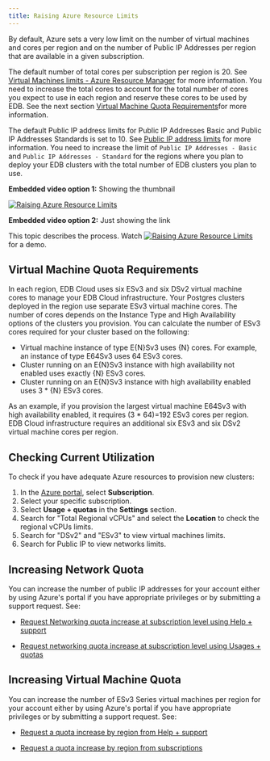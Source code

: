 ```yaml
---
title: Raising Azure Resource Limits
---
```


By default, Azure sets a very low limit on the number of virtual machines and cores per region and on the number of Public IP Addresses per region that are available in a given subscription.

The default number of total cores per subscription per region is 20. See [Virtual Machines limits - Azure Resource Manager](https://docs.microsoft.com/en-us/azure/azure-resource-manager/management/azure-subscription-service-limits#virtual-machines-limits---azure-resource-manager) for more information. You need to increase the total cores to account for the total number of cores you expect to use in each region and reserve these cores to be used by EDB. See the next section [Virtual Machine Quota Requirements](#virtual-machine-quota-requirements)for more information.

The default Public IP address limits for Public IP Addresses Basic and Public IP Addresses Standards is set to 10. See [Public IP address limits](https://docs.microsoft.com/en-us/azure/azure-resource-manager/management/azure-subscription-service-limits#publicip-address) for more information. You need to increase the limit of `Public IP Addresses - Basic` and `Public IP Addresses - Standard` for the regions where you plan to deploy your EDB clusters with the total number of EDB clusters you plan to use.

**Embedded video option 1:** Showing the thumbnail

[![Raising Azure Resource Limits](images/raising-limits-video.png)](https://www.youtube.com/watch?v=cfl11ajrPhE "Raising Azure Resource Limits")

**Embedded video option 2:** Just showing the link

This topic describes the process. Watch [![Raising Azure Resource Limits](https://www.youtube.com/watch?v=cfl11ajrPhE)](https://www.youtube.com/watch?v=cfl11ajrPhE "Raising Azure Resource Limits") for a demo.

## Virtual Machine Quota Requirements
In each region, EDB Cloud uses six ESv3 and six DSv2 virtual machine cores to manage your EDB Cloud infrastructure.
Your Postgres clusters deployed in the region use separate ESv3 virtual machine cores.
The number of cores depends on the Instance Type and High Availability options of the clusters you provision. You can calculate the number of ESv3 cores required for your cluster based on the following:

* Virtual machine instance of type E{N}Sv3 uses {N} cores. For example, an instance of type E64Sv3 uses 64 ESv3 cores.
* Cluster running on an E{N}Sv3 instance with high availability not enabled uses exactly {N} ESv3 cores.
* Cluster running on an E{N}Sv3 instance with high availability enabled uses 3 * {N} ESv3 cores.

As an example, if you provision the largest virtual machine E64Sv3 with high availability enabled, it requires (3 * 64)=192 ESv3 cores per region. EDB Cloud infrastructure requires an additional six ESv3 and six DSv2 virtual machine cores per region.

## Checking Current Utilization

To check if you have adequate Azure resources to provision new clusters:

1. In the [Azure portal](https://portal.azure.com/), select **Subscription**.
2. Select your specific subscription.
3. Select **Usage + quotas** in the **Settings** section.
4. Search for "Total Regional vCPUs" and select the **Location** to check the regional vCPUs limits.
5. Search for "DSv2" and "ESv3" to view virtual machines limits.
6. Search for Public IP to view networks limits.


## Increasing Network Quota

You can increase the number of public IP addresses for your account either by using Azure's portal if you have appropriate privileges or by submitting a support request. See:

- [Request Networking quota increase at subscription level using Help + support](https://docs.microsoft.com/en-us/azure/azure-portal/supportability/networking-quota-requests#request-networking-quota-increase-at-subscription-level-using-help--support)

- [Request networking quota increase at subscription level using Usages + quotas](https://docs.microsoft.com/en-us/azure/azure-portal/supportability/networking-quota-requests#request-networking-quota-increase-at-subscription-level-using-usages--quotas)


## Increasing Virtual Machine Quota

You can increase the number of ESv3 Series virtual machines per region for your account either by using Azure's portal if you have appropriate privileges or by submitting a support request. See:

- [Request a quota increase by region from Help + support](https://docs.microsoft.com/en-us/azure/azure-portal/supportability/regional-quota-requests#request-a-quota-increase-by-region-from-help--support)

- [Request a quota increase by region from subscriptions](https://docs.microsoft.com/en-us/azure/azure-portal/supportability/regional-quota-requests#request-a-quota-increase-by-region-from-subscriptions)




